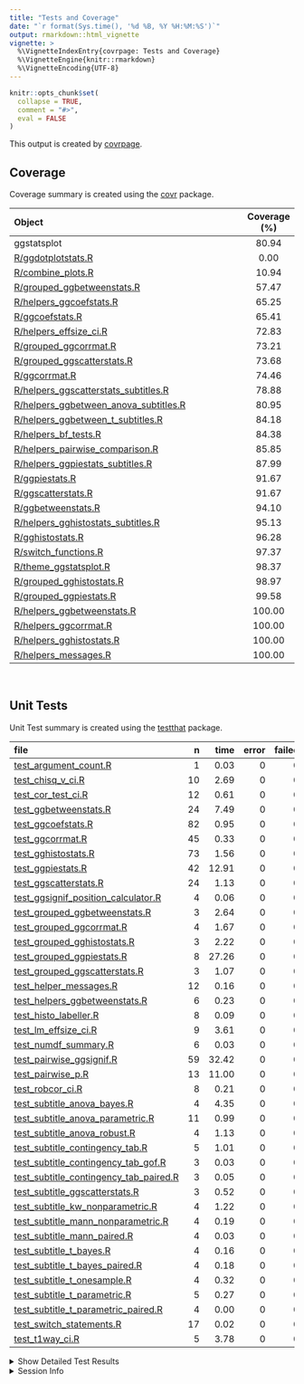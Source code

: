 ```yaml
---
title: "Tests and Coverage"
date: "`r format(Sys.time(), '%d %B, %Y %H:%M:%S')`"
output: rmarkdown::html_vignette
vignette: >
  %\VignetteIndexEntry{covrpage: Tests and Coverage}
  %\VignetteEngine{knitr::rmarkdown}
  %\VignetteEncoding{UTF-8}
---
```

  
```r
knitr::opts_chunk$set(
  collapse = TRUE,
  comment = "#>",
  eval = FALSE
)
```

<!--- Placeholder for tests/README.md Do Not Edit--->
This output is created by
[covrpage](https://github.com/yonicd/covrpage).

## Coverage

Coverage summary is created using the
[covr](https://github.com/r-lib/covr)
package.

| Object                                                                               | Coverage (%) |
| :----------------------------------------------------------------------------------- | :----------: |
| ggstatsplot                                                                          |    80.94     |
| [R/ggdotplotstats.R](https://github.com/IndrajeetPatil/ggstatsplot/tree/master/R/ggdotplotstats.R)                                          |     0.00     |
| [R/combine\_plots.R](https://github.com/IndrajeetPatil/ggstatsplot/tree/master/R/combine_plots.R)                                           |    10.94     |
| [R/grouped\_ggbetweenstats.R](https://github.com/IndrajeetPatil/ggstatsplot/tree/master/R/grouped_ggbetweenstats.R)                         |    57.47     |
| [R/helpers\_ggcoefstats.R](https://github.com/IndrajeetPatil/ggstatsplot/tree/master/R/helpers_ggcoefstats.R)                               |    65.25     |
| [R/ggcoefstats.R](https://github.com/IndrajeetPatil/ggstatsplot/tree/master/R/ggcoefstats.R)                                                |    65.41     |
| [R/helpers\_effsize\_ci.R](https://github.com/IndrajeetPatil/ggstatsplot/tree/master/R/helpers_effsize_ci.R)                                |    72.83     |
| [R/grouped\_ggcorrmat.R](https://github.com/IndrajeetPatil/ggstatsplot/tree/master/R/grouped_ggcorrmat.R)                                   |    73.21     |
| [R/grouped\_ggscatterstats.R](https://github.com/IndrajeetPatil/ggstatsplot/tree/master/R/grouped_ggscatterstats.R)                         |    73.68     |
| [R/ggcorrmat.R](https://github.com/IndrajeetPatil/ggstatsplot/tree/master/R/ggcorrmat.R)                                                    |    74.46     |
| [R/helpers\_ggscatterstats\_subtitles.R](https://github.com/IndrajeetPatil/ggstatsplot/tree/master/R/helpers_ggscatterstats_subtitles.R)    |    78.88     |
| [R/helpers\_ggbetween\_anova\_subtitles.R](https://github.com/IndrajeetPatil/ggstatsplot/tree/master/R/helpers_ggbetween_anova_subtitles.R) |    80.95     |
| [R/helpers\_ggbetween\_t\_subtitles.R](https://github.com/IndrajeetPatil/ggstatsplot/tree/master/R/helpers_ggbetween_t_subtitles.R)         |    84.18     |
| [R/helpers\_bf\_tests.R](https://github.com/IndrajeetPatil/ggstatsplot/tree/master/R/helpers_bf_tests.R)                                    |    84.38     |
| [R/helpers\_pairwise\_comparison.R](https://github.com/IndrajeetPatil/ggstatsplot/tree/master/R/helpers_pairwise_comparison.R)              |    85.85     |
| [R/helpers\_ggpiestats\_subtitles.R](https://github.com/IndrajeetPatil/ggstatsplot/tree/master/R/helpers_ggpiestats_subtitles.R)            |    87.99     |
| [R/ggpiestats.R](https://github.com/IndrajeetPatil/ggstatsplot/tree/master/R/ggpiestats.R)                                                  |    91.67     |
| [R/ggscatterstats.R](https://github.com/IndrajeetPatil/ggstatsplot/tree/master/R/ggscatterstats.R)                                          |    91.67     |
| [R/ggbetweenstats.R](https://github.com/IndrajeetPatil/ggstatsplot/tree/master/R/ggbetweenstats.R)                                          |    94.10     |
| [R/helpers\_gghistostats\_subtitles.R](https://github.com/IndrajeetPatil/ggstatsplot/tree/master/R/helpers_gghistostats_subtitles.R)        |    95.13     |
| [R/gghistostats.R](https://github.com/IndrajeetPatil/ggstatsplot/tree/master/R/gghistostats.R)                                              |    96.28     |
| [R/switch\_functions.R](https://github.com/IndrajeetPatil/ggstatsplot/tree/master/R/switch_functions.R)                                     |    97.37     |
| [R/theme\_ggstatsplot.R](https://github.com/IndrajeetPatil/ggstatsplot/tree/master/R/theme_ggstatsplot.R)                                   |    98.37     |
| [R/grouped\_gghistostats.R](https://github.com/IndrajeetPatil/ggstatsplot/tree/master/R/grouped_gghistostats.R)                             |    98.97     |
| [R/grouped\_ggpiestats.R](https://github.com/IndrajeetPatil/ggstatsplot/tree/master/R/grouped_ggpiestats.R)                                 |    99.58     |
| [R/helpers\_ggbetweenstats.R](https://github.com/IndrajeetPatil/ggstatsplot/tree/master/R/helpers_ggbetweenstats.R)                         |    100.00    |
| [R/helpers\_ggcorrmat.R](https://github.com/IndrajeetPatil/ggstatsplot/tree/master/R/helpers_ggcorrmat.R)                                   |    100.00    |
| [R/helpers\_gghistostats.R](https://github.com/IndrajeetPatil/ggstatsplot/tree/master/R/helpers_gghistostats.R)                             |    100.00    |
| [R/helpers\_messages.R](https://github.com/IndrajeetPatil/ggstatsplot/tree/master/R/helpers_messages.R)                                     |    100.00    |

<br>

## Unit Tests

Unit Test summary is created using the
[testthat](https://github.com/r-lib/testthat)
package.

| file                                                                                          |  n |  time | error | failed | skipped | warning |
| :-------------------------------------------------------------------------------------------- | -: | ----: | ----: | -----: | ------: | ------: |
| [test\_argument\_count.R](https://github.com/IndrajeetPatil/ggstatsplot/tree/master/tests/testthat/test_argument_count.R)                                     |  1 |  0.03 |     0 |      0 |       0 |       0 |
| [test\_chisq\_v\_ci.R](https://github.com/IndrajeetPatil/ggstatsplot/tree/master/tests/testthat/test_chisq_v_ci.R)                                            | 10 |  2.69 |     0 |      0 |       0 |       0 |
| [test\_cor\_test\_ci.R](https://github.com/IndrajeetPatil/ggstatsplot/tree/master/tests/testthat/test_cor_test_ci.R)                                          | 12 |  0.61 |     0 |      0 |       0 |       0 |
| [test\_ggbetweenstats.R](https://github.com/IndrajeetPatil/ggstatsplot/tree/master/tests/testthat/test_ggbetweenstats.R)                                      | 24 |  7.49 |     0 |      0 |       0 |       0 |
| [test\_ggcoefstats.R](https://github.com/IndrajeetPatil/ggstatsplot/tree/master/tests/testthat/test_ggcoefstats.R)                                            | 82 |  0.95 |     0 |      0 |       0 |       0 |
| [test\_ggcorrmat.R](https://github.com/IndrajeetPatil/ggstatsplot/tree/master/tests/testthat/test_ggcorrmat.R)                                                | 45 |  0.33 |     0 |      0 |       0 |       0 |
| [test\_gghistostats.R](https://github.com/IndrajeetPatil/ggstatsplot/tree/master/tests/testthat/test_gghistostats.R)                                          | 73 |  1.56 |     0 |      0 |       0 |       0 |
| [test\_ggpiestats.R](https://github.com/IndrajeetPatil/ggstatsplot/tree/master/tests/testthat/test_ggpiestats.R)                                              | 42 | 12.91 |     0 |      0 |       0 |       0 |
| [test\_ggscatterstats.R](https://github.com/IndrajeetPatil/ggstatsplot/tree/master/tests/testthat/test_ggscatterstats.R)                                      | 24 |  1.13 |     0 |      0 |       0 |       0 |
| [test\_ggsignif\_position\_calculator.R](https://github.com/IndrajeetPatil/ggstatsplot/tree/master/tests/testthat/test_ggsignif_position_calculator.R)        |  4 |  0.06 |     0 |      0 |       0 |       0 |
| [test\_grouped\_ggbetweenstats.R](https://github.com/IndrajeetPatil/ggstatsplot/tree/master/tests/testthat/test_grouped_ggbetweenstats.R)                     |  3 |  2.64 |     0 |      0 |       0 |       0 |
| [test\_grouped\_ggcorrmat.R](https://github.com/IndrajeetPatil/ggstatsplot/tree/master/tests/testthat/test_grouped_ggcorrmat.R)                               |  4 |  1.67 |     0 |      0 |       0 |       0 |
| [test\_grouped\_gghistostats.R](https://github.com/IndrajeetPatil/ggstatsplot/tree/master/tests/testthat/test_grouped_gghistostats.R)                         |  3 |  2.22 |     0 |      0 |       0 |       0 |
| [test\_grouped\_ggpiestats.R](https://github.com/IndrajeetPatil/ggstatsplot/tree/master/tests/testthat/test_grouped_ggpiestats.R)                             |  8 | 27.26 |     0 |      0 |       0 |       0 |
| [test\_grouped\_ggscatterstats.R](https://github.com/IndrajeetPatil/ggstatsplot/tree/master/tests/testthat/test_grouped_ggscatterstats.R)                     |  3 |  1.07 |     0 |      0 |       0 |       0 |
| [test\_helper\_messages.R](https://github.com/IndrajeetPatil/ggstatsplot/tree/master/tests/testthat/test_helper_messages.R)                                   | 12 |  0.16 |     0 |      0 |       0 |       0 |
| [test\_helpers\_ggbetweenstats.R](https://github.com/IndrajeetPatil/ggstatsplot/tree/master/tests/testthat/test_helpers_ggbetweenstats.R)                     |  6 |  0.23 |     0 |      0 |       0 |       0 |
| [test\_histo\_labeller.R](https://github.com/IndrajeetPatil/ggstatsplot/tree/master/tests/testthat/test_histo_labeller.R)                                     |  8 |  0.09 |     0 |      0 |       0 |       0 |
| [test\_lm\_effsize\_ci.R](https://github.com/IndrajeetPatil/ggstatsplot/tree/master/tests/testthat/test_lm_effsize_ci.R)                                      |  9 |  3.61 |     0 |      0 |       0 |       0 |
| [test\_numdf\_summary.R](https://github.com/IndrajeetPatil/ggstatsplot/tree/master/tests/testthat/test_numdf_summary.R)                                       |  6 |  0.03 |     0 |      0 |       0 |       0 |
| [test\_pairwise\_ggsignif.R](https://github.com/IndrajeetPatil/ggstatsplot/tree/master/tests/testthat/test_pairwise_ggsignif.R)                               | 59 | 32.42 |     0 |      0 |       0 |       0 |
| [test\_pairwise\_p.R](https://github.com/IndrajeetPatil/ggstatsplot/tree/master/tests/testthat/test_pairwise_p.R)                                             | 13 | 11.00 |     0 |      0 |       0 |       0 |
| [test\_robcor\_ci.R](https://github.com/IndrajeetPatil/ggstatsplot/tree/master/tests/testthat/test_robcor_ci.R)                                               |  8 |  0.21 |     0 |      0 |       0 |       0 |
| [test\_subtitle\_anova\_bayes.R](https://github.com/IndrajeetPatil/ggstatsplot/tree/master/tests/testthat/test_subtitle_anova_bayes.R)                        |  4 |  4.35 |     0 |      0 |       0 |       0 |
| [test\_subtitle\_anova\_parametric.R](https://github.com/IndrajeetPatil/ggstatsplot/tree/master/tests/testthat/test_subtitle_anova_parametric.R)              | 11 |  0.99 |     0 |      0 |       0 |       0 |
| [test\_subtitle\_anova\_robust.R](https://github.com/IndrajeetPatil/ggstatsplot/tree/master/tests/testthat/test_subtitle_anova_robust.R)                      |  4 |  1.13 |     0 |      0 |       0 |       0 |
| [test\_subtitle\_contingency\_tab.R](https://github.com/IndrajeetPatil/ggstatsplot/tree/master/tests/testthat/test_subtitle_contingency_tab.R)                |  5 |  1.01 |     0 |      0 |       0 |       0 |
| [test\_subtitle\_contingency\_tab\_gof.R](https://github.com/IndrajeetPatil/ggstatsplot/tree/master/tests/testthat/test_subtitle_contingency_tab_gof.R)       |  3 |  0.03 |     0 |      0 |       0 |       0 |
| [test\_subtitle\_contingency\_tab\_paired.R](https://github.com/IndrajeetPatil/ggstatsplot/tree/master/tests/testthat/test_subtitle_contingency_tab_paired.R) |  3 |  0.05 |     0 |      0 |       0 |       0 |
| [test\_subtitle\_ggscatterstats.R](https://github.com/IndrajeetPatil/ggstatsplot/tree/master/tests/testthat/test_subtitle_ggscatterstats.R)                   |  3 |  0.52 |     0 |      0 |       0 |       0 |
| [test\_subtitle\_kw\_nonparametric.R](https://github.com/IndrajeetPatil/ggstatsplot/tree/master/tests/testthat/test_subtitle_kw_nonparametric.R)              |  4 |  1.22 |     0 |      0 |       0 |       0 |
| [test\_subtitle\_mann\_nonparametric.R](https://github.com/IndrajeetPatil/ggstatsplot/tree/master/tests/testthat/test_subtitle_mann_nonparametric.R)          |  4 |  0.19 |     0 |      0 |       0 |       0 |
| [test\_subtitle\_mann\_paired.R](https://github.com/IndrajeetPatil/ggstatsplot/tree/master/tests/testthat/test_subtitle_mann_paired.R)                        |  4 |  0.03 |     0 |      0 |       0 |       0 |
| [test\_subtitle\_t\_bayes.R](https://github.com/IndrajeetPatil/ggstatsplot/tree/master/tests/testthat/test_subtitle_t_bayes.R)                                |  4 |  0.16 |     0 |      0 |       0 |       0 |
| [test\_subtitle\_t\_bayes\_paired.R](https://github.com/IndrajeetPatil/ggstatsplot/tree/master/tests/testthat/test_subtitle_t_bayes_paired.R)                 |  4 |  0.18 |     0 |      0 |       0 |       0 |
| [test\_subtitle\_t\_onesample.R](https://github.com/IndrajeetPatil/ggstatsplot/tree/master/tests/testthat/test_subtitle_t_onesample.R)                        |  4 |  0.32 |     0 |      0 |       0 |       0 |
| [test\_subtitle\_t\_parametric.R](https://github.com/IndrajeetPatil/ggstatsplot/tree/master/tests/testthat/test_subtitle_t_parametric.R)                      |  5 |  0.27 |     0 |      0 |       0 |       0 |
| [test\_subtitle\_t\_parametric\_paired.R](https://github.com/IndrajeetPatil/ggstatsplot/tree/master/tests/testthat/test_subtitle_t_parametric_paired.R)       |  4 |  0.00 |     0 |      0 |       0 |       0 |
| [test\_switch\_statements.R](https://github.com/IndrajeetPatil/ggstatsplot/tree/master/tests/testthat/test_switch_statements.R)                               | 17 |  0.02 |     0 |      0 |       0 |       0 |
| [test\_t1way\_ci.R](https://github.com/IndrajeetPatil/ggstatsplot/tree/master/tests/testthat/test_t1way_ci.R)                                                 |  5 |  3.78 |     0 |      0 |       0 |       0 |

<details closed>

<summary> Show Detailed Test Results
</summary>

| file                                                                                                  | context                            | test                                                                  | status |  n |  time |
| :---------------------------------------------------------------------------------------------------- | :--------------------------------- | :-------------------------------------------------------------------- | :----- | -: | ----: |
| [test\_argument\_count.R](https://github.com/IndrajeetPatil/ggstatsplot/tree/master/tests/testthat/test_argument_count.R#L57_L60)                                     | argument\_count                    | argument\_count is correct                                            | PASS   |  1 |  0.03 |
| [test\_chisq\_v\_ci.R](https://github.com/IndrajeetPatil/ggstatsplot/tree/master/tests/testthat/test_chisq_v_ci.R#L46)                                                | chisq\_v\_ci                       | chisq\_v\_ci works                                                    | PASS   | 10 |  2.69 |
| [test\_cor\_test\_ci.R](https://github.com/IndrajeetPatil/ggstatsplot/tree/master/tests/testthat/test_cor_test_ci.R#L45)                                              | cor\_test\_ci                      | cor\_test\_ci works                                                   | PASS   | 12 |  0.61 |
| [test\_ggbetweenstats.R](https://github.com/IndrajeetPatil/ggstatsplot/tree/master/tests/testthat/test_ggbetweenstats.R#L9_L16)                                       | ggbetweenstats                     | error when x and outlier.label are same                               | PASS   |  1 |  0.00 |
| [test\_ggbetweenstats.R](https://github.com/IndrajeetPatil/ggstatsplot/tree/master/tests/testthat/test_ggbetweenstats.R#L26_L36)                                      | ggbetweenstats                     | outlier.labeling works across vector types                            | PASS   |  3 |  3.72 |
| [test\_ggbetweenstats.R](https://github.com/IndrajeetPatil/ggstatsplot/tree/master/tests/testthat/test_ggbetweenstats.R#L118)                                         | ggbetweenstats                     | checking labels and data from plot                                    | PASS   | 16 |  2.47 |
| [test\_ggbetweenstats.R](https://github.com/IndrajeetPatil/ggstatsplot/tree/master/tests/testthat/test_ggbetweenstats.R#L225)                                         | ggbetweenstats                     | checking mean labels are working                                      | PASS   |  3 |  0.42 |
| [test\_ggbetweenstats.R](https://github.com/IndrajeetPatil/ggstatsplot/tree/master/tests/testthat/test_ggbetweenstats.R#L279)                                         | ggbetweenstats                     | subtitle works with equal variance assumption                         | PASS   |  1 |  0.88 |
| [test\_ggcoefstats.R](https://github.com/IndrajeetPatil/ggstatsplot/tree/master/tests/testthat/test_ggcoefstats.R#L35)                                                | ggcoefstats                        | ggcoefstats with lm model                                             | PASS   | 11 |  0.09 |
| [test\_ggcoefstats.R](https://github.com/IndrajeetPatil/ggstatsplot/tree/master/tests/testthat/test_ggcoefstats.R#L109)                                               | ggcoefstats                        | ggcoefstats with glmer model                                          | PASS   | 12 |  0.30 |
| [test\_ggcoefstats.R](https://github.com/IndrajeetPatil/ggstatsplot/tree/master/tests/testthat/test_ggcoefstats.R#L167_L170)                                          | ggcoefstats                        | ggcoefstats with aov model                                            | PASS   | 19 |  0.17 |
| [test\_ggcoefstats.R](https://github.com/IndrajeetPatil/ggstatsplot/tree/master/tests/testthat/test_ggcoefstats.R#L269)                                               | ggcoefstats                        | ggcoefstats with aov model                                            | PASS   | 21 |  0.12 |
| [test\_ggcoefstats.R](https://github.com/IndrajeetPatil/ggstatsplot/tree/master/tests/testthat/test_ggcoefstats.R#L361_L368)                                          | ggcoefstats                        | ggcoefstats works with data frames                                    | PASS   | 19 |  0.27 |
| [test\_ggcorrmat.R](https://github.com/IndrajeetPatil/ggstatsplot/tree/master/tests/testthat/test_ggcorrmat.R#L37)                                                    | ggcorrmat                          | checking ggcorrmat - without NAs - pearson’s r                        | PASS   | 17 |  0.08 |
| [test\_ggcorrmat.R](https://github.com/IndrajeetPatil/ggstatsplot/tree/master/tests/testthat/test_ggcorrmat.R#L108)                                                   | ggcorrmat                          | checking ggcorrmat - with NAs - robust r                              | PASS   | 17 |  0.20 |
| [test\_ggcorrmat.R](https://github.com/IndrajeetPatil/ggstatsplot/tree/master/tests/testthat/test_ggcorrmat.R#L172)                                                   | ggcorrmat                          | checking ggcorrmat - with NAs - spearman’s rho                        | PASS   | 11 |  0.05 |
| [test\_gghistostats.R](https://github.com/IndrajeetPatil/ggstatsplot/tree/master/tests/testthat/test_gghistostats.R#L42)                                              | gghistostats                       | checking gghistostats plot and parametric stats - data with NAs       | PASS   | 22 |  0.53 |
| [test\_gghistostats.R](https://github.com/IndrajeetPatil/ggstatsplot/tree/master/tests/testthat/test_gghistostats.R#L162)                                             | gghistostats                       | checking gghistostats and non-parametric stats - data without NAs     | PASS   | 27 |  0.44 |
| [test\_gghistostats.R](https://github.com/IndrajeetPatil/ggstatsplot/tree/master/tests/testthat/test_gghistostats.R#L268)                                             | gghistostats                       | checking robust stats and proportions                                 | PASS   | 12 |  0.27 |
| [test\_gghistostats.R](https://github.com/IndrajeetPatil/ggstatsplot/tree/master/tests/testthat/test_gghistostats.R#L333)                                             | gghistostats                       | checking bayes stats and density                                      | PASS   | 12 |  0.32 |
| [test\_ggpiestats.R](https://github.com/IndrajeetPatil/ggstatsplot/tree/master/tests/testthat/test_ggpiestats.R#L37)                                                  | ggpiestats                         | checking one sample proportion test                                   | PASS   | 11 |  0.15 |
| [test\_ggpiestats.R](https://github.com/IndrajeetPatil/ggstatsplot/tree/master/tests/testthat/test_ggpiestats.R#L92)                                                  | ggpiestats                         | checking labels with contingency tab                                  | PASS   | 16 |  4.76 |
| [test\_ggpiestats.R](https://github.com/IndrajeetPatil/ggstatsplot/tree/master/tests/testthat/test_ggpiestats.R#L169)                                                 | ggpiestats                         | checking labels with counts                                           | PASS   | 14 |  7.78 |
| [test\_ggpiestats.R](https://github.com/IndrajeetPatil/ggstatsplot/tree/master/tests/testthat/test_ggpiestats.R#L228)                                                 | ggpiestats                         | checking labels with contingency tab (paired)                         | PASS   |  1 |  0.22 |
| [test\_ggscatterstats.R](https://github.com/IndrajeetPatil/ggstatsplot/tree/master/tests/testthat/test_ggscatterstats.R#L45)                                          | ggscatterstats                     | checking ggscatterstats - without NAs - pearson’s r                   | PASS   | 16 |  0.20 |
| [test\_ggscatterstats.R](https://github.com/IndrajeetPatil/ggstatsplot/tree/master/tests/testthat/test_ggscatterstats.R#L119)                                         | ggscatterstats                     | checking ggscatterstats - without NAs - spearman’s rho                | PASS   |  1 |  0.49 |
| [test\_ggscatterstats.R](https://github.com/IndrajeetPatil/ggstatsplot/tree/master/tests/testthat/test_ggscatterstats.R#L157)                                         | ggscatterstats                     | checking ggscatterstats - without NAs - percentage bend               | PASS   |  3 |  0.33 |
| [test\_ggscatterstats.R](https://github.com/IndrajeetPatil/ggstatsplot/tree/master/tests/testthat/test_ggscatterstats.R#L194)                                         | ggscatterstats                     | checking median display                                               | PASS   |  4 |  0.11 |
| [test\_ggsignif\_position\_calculator.R](https://github.com/IndrajeetPatil/ggstatsplot/tree/master/tests/testthat/test_ggsignif_position_calculator.R#L9)             | ggsignif\_position\_calculator     | y coordinates for ggsignif are accurate                               | PASS   |  4 |  0.06 |
| [test\_grouped\_ggbetweenstats.R](https://github.com/IndrajeetPatil/ggstatsplot/tree/master/tests/testthat/test_grouped_ggbetweenstats.R#L12_L32)                     | grouped\_ggbetweenstats            | grouping.var works across vector types                                | PASS   |  3 |  2.64 |
| [test\_grouped\_ggcorrmat.R](https://github.com/IndrajeetPatil/ggstatsplot/tree/master/tests/testthat/test_grouped_ggcorrmat.R#L18_L27)                               | grouped\_ggcorrmat                 | grouped\_ggcorrmat works                                              | PASS   |  4 |  1.67 |
| [test\_grouped\_gghistostats.R](https://github.com/IndrajeetPatil/ggstatsplot/tree/master/tests/testthat/test_grouped_gghistostats.R#L9_L19)                          | grouped\_gghistostats              | grouped\_gghistostats works                                           | PASS   |  3 |  2.22 |
| [test\_grouped\_ggpiestats.R](https://github.com/IndrajeetPatil/ggstatsplot/tree/master/tests/testthat/test_grouped_ggpiestats.R#L12_L21)                             | grouped\_ggpiestats                | grouped\_ggpiestats works                                             | PASS   |  8 | 27.26 |
| [test\_grouped\_ggscatterstats.R](https://github.com/IndrajeetPatil/ggstatsplot/tree/master/tests/testthat/test_grouped_ggscatterstats.R#L9_L17)                      | grouped\_ggscatterstats            | grouped\_ggscatterstats works                                         | PASS   |  3 |  1.07 |
| [test\_helper\_messages.R](https://github.com/IndrajeetPatil/ggstatsplot/tree/master/tests/testthat/test_helper_messages.R#L9_L13)                                    | helper\_messages                   | grouped\_message is working                                           | PASS   |  1 |  0.00 |
| [test\_helper\_messages.R](https://github.com/IndrajeetPatil/ggstatsplot/tree/master/tests/testthat/test_helper_messages.R#L22_L26)                                   | helper\_messages                   | effsize\_ci\_message is working                                       | PASS   |  2 |  0.09 |
| [test\_helper\_messages.R](https://github.com/IndrajeetPatil/ggstatsplot/tree/master/tests/testthat/test_helper_messages.R#L42_L46)                                   | helper\_messages                   | ggcorrmat\_matrix\_message is working                                 | PASS   |  1 |  0.00 |
| [test\_helper\_messages.R](https://github.com/IndrajeetPatil/ggstatsplot/tree/master/tests/testthat/test_helper_messages.R#L55_L63)                                   | helper\_messages                   | palette\_message is working                                           | PASS   |  1 |  0.02 |
| [test\_helper\_messages.R](https://github.com/IndrajeetPatil/ggstatsplot/tree/master/tests/testthat/test_helper_messages.R#L73_L77)                                   | helper\_messages                   | normality\_message is working                                         | PASS   |  3 |  0.00 |
| [test\_helper\_messages.R](https://github.com/IndrajeetPatil/ggstatsplot/tree/master/tests/testthat/test_helper_messages.R#L100_L104)                                 | helper\_messages                   | bartlett\_message is working                                          | PASS   |  4 |  0.05 |
| [test\_helpers\_ggbetweenstats.R](https://github.com/IndrajeetPatil/ggstatsplot/tree/master/tests/testthat/test_helpers_ggbetweenstats.R#L30_L33)                     | helpers\_ggbetweenstats            | mean\_labeller works                                                  | PASS   |  6 |  0.23 |
| [test\_histo\_labeller.R](https://github.com/IndrajeetPatil/ggstatsplot/tree/master/tests/testthat/test_histo_labeller.R#L20)                                         | Helpers gghistostats               | y coordinate for labeller works                                       | PASS   |  1 |  0.01 |
| [test\_histo\_labeller.R](https://github.com/IndrajeetPatil/ggstatsplot/tree/master/tests/testthat/test_histo_labeller.R#L43)                                         | Helpers gghistostats               | checking if labeling works                                            | PASS   |  7 |  0.08 |
| [test\_lm\_effsize\_ci.R](https://github.com/IndrajeetPatil/ggstatsplot/tree/master/tests/testthat/test_lm_effsize_ci.R#L67)                                          | lm\_effsize\_ci                    | lm\_effsize\_ci works                                                 | PASS   |  9 |  3.61 |
| [test\_numdf\_summary.R](https://github.com/IndrajeetPatil/ggstatsplot/tree/master/tests/testthat/test_numdf_summary.R#L15)                                           | numdf\_summary                     | checking numdf\_summary - with NAs                                    | PASS   |  3 |  0.02 |
| [test\_numdf\_summary.R](https://github.com/IndrajeetPatil/ggstatsplot/tree/master/tests/testthat/test_numdf_summary.R#L33)                                           | numdf\_summary                     | checking numdf\_summary - without NAs                                 | PASS   |  3 |  0.01 |
| [test\_pairwise\_ggsignif.R](https://github.com/IndrajeetPatil/ggstatsplot/tree/master/tests/testthat/test_pairwise_ggsignif.R#L25)                                   | pairwise\_p with ggsignif          | check comparison significant displays - adjusted                      | PASS   |  2 |  1.41 |
| [test\_pairwise\_ggsignif.R](https://github.com/IndrajeetPatil/ggstatsplot/tree/master/tests/testthat/test_pairwise_ggsignif.R#L73)                                   | pairwise\_p with ggsignif          | check non-significant comparison displays - no adjustment             | PASS   | 14 |  1.76 |
| [test\_pairwise\_ggsignif.R](https://github.com/IndrajeetPatil/ggstatsplot/tree/master/tests/testthat/test_pairwise_ggsignif.R#L153)                                  | pairwise\_p with ggsignif          | check mixed comparison displays - adjusted                            | PASS   | 18 | 26.21 |
| [test\_pairwise\_ggsignif.R](https://github.com/IndrajeetPatil/ggstatsplot/tree/master/tests/testthat/test_pairwise_ggsignif.R#L248)                                  | pairwise\_p with ggsignif          | check robust test display - adjusted                                  | PASS   | 12 |  2.48 |
| [test\_pairwise\_ggsignif.R](https://github.com/IndrajeetPatil/ggstatsplot/tree/master/tests/testthat/test_pairwise_ggsignif.R#L329)                                  | pairwise\_p with ggsignif          | check student’s t test display - adjusted                             | PASS   | 13 |  0.56 |
| [test\_pairwise\_p.R](https://github.com/IndrajeetPatil/ggstatsplot/tree/master/tests/testthat/test_pairwise_p.R#L22_L33)                                             | pairwise\_p                        | `pairwise_p()` works for between-subjects design                      | PASS   |  4 | 10.47 |
| [test\_pairwise\_p.R](https://github.com/IndrajeetPatil/ggstatsplot/tree/master/tests/testthat/test_pairwise_p.R#L129_L133)                                           | pairwise\_p                        | `pairwise_p()` works for within-subjects design                       | PASS   |  9 |  0.53 |
| [test\_robcor\_ci.R](https://github.com/IndrajeetPatil/ggstatsplot/tree/master/tests/testthat/test_robcor_ci.R#L39)                                                   | robcor\_ci                         | robcor\_ci works                                                      | PASS   |  8 |  0.21 |
| [test\_subtitle\_anova\_bayes.R](https://github.com/IndrajeetPatil/ggstatsplot/tree/master/tests/testthat/test_subtitle_anova_bayes.R#L51_L54)                        | subtitle\_anova\_bayes             | subtitle\_anova\_bayes works                                          | PASS   |  4 |  4.35 |
| [test\_subtitle\_anova\_parametric.R](https://github.com/IndrajeetPatil/ggstatsplot/tree/master/tests/testthat/test_subtitle_anova_parametric.R#L56_L59)              | subtitle\_anova\_parametric        | parametric anova subtitles work (without NAs)                         | PASS   |  3 |  0.03 |
| [test\_subtitle\_anova\_parametric.R](https://github.com/IndrajeetPatil/ggstatsplot/tree/master/tests/testthat/test_subtitle_anova_parametric.R#L111)                 | subtitle\_anova\_parametric        | parametric anova subtitles work (with NAs)                            | PASS   |  4 |  0.71 |
| [test\_subtitle\_anova\_parametric.R](https://github.com/IndrajeetPatil/ggstatsplot/tree/master/tests/testthat/test_subtitle_anova_parametric.R#L176_L179)            | subtitle\_anova\_parametric        | parametric anova subtitles with partial omega-squared                 | PASS   |  1 |  0.09 |
| [test\_subtitle\_anova\_parametric.R](https://github.com/IndrajeetPatil/ggstatsplot/tree/master/tests/testthat/test_subtitle_anova_parametric.R#L235_L238)            | subtitle\_anova\_parametric        | parametric anova subtitles with partial eta-squared and data with NAs | PASS   |  1 |  0.03 |
| [test\_subtitle\_anova\_parametric.R](https://github.com/IndrajeetPatil/ggstatsplot/tree/master/tests/testthat/test_subtitle_anova_parametric.R#L346_L349)            | subtitle\_anova\_parametric        | parametric anova subtitles with partial eta-squared and data with NAs | PASS   |  2 |  0.13 |
| [test\_subtitle\_anova\_robust.R](https://github.com/IndrajeetPatil/ggstatsplot/tree/master/tests/testthat/test_subtitle_anova_robust.R#L53_L56)                      | subtitle\_anova\_robust            | subtitle\_anova\_robust works                                         | PASS   |  4 |  1.13 |
| [test\_subtitle\_contingency\_tab.R](https://github.com/IndrajeetPatil/ggstatsplot/tree/master/tests/testthat/test_subtitle_contingency_tab.R#L57_L60)                | subtitle\_contingency\_tab         | subtitle\_contingency\_tab works                                      | PASS   |  5 |  1.01 |
| [test\_subtitle\_contingency\_tab\_gof.R](https://github.com/IndrajeetPatil/ggstatsplot/tree/master/tests/testthat/test_subtitle_contingency_tab_gof.R#L41_L44)       | subtitle\_contingency\_tab\_gof    | Goodness of Fit subtitle\_contingency\_tab works                      | PASS   |  3 |  0.03 |
| [test\_subtitle\_contingency\_tab\_paired.R](https://github.com/IndrajeetPatil/ggstatsplot/tree/master/tests/testthat/test_subtitle_contingency_tab_paired.R#L76_L79) | subtitle\_contingency\_tab\_paired | Paired subtitle\_contingency\_tab works                               | PASS   |  3 |  0.05 |
| [test\_subtitle\_ggscatterstats.R](https://github.com/IndrajeetPatil/ggstatsplot/tree/master/tests/testthat/test_subtitle_ggscatterstats.R#L46)                       | subtitle\_ggscatterstats           | subtitle\_ggscatterstats works                                        | PASS   |  3 |  0.52 |
| [test\_subtitle\_kw\_nonparametric.R](https://github.com/IndrajeetPatil/ggstatsplot/tree/master/tests/testthat/test_subtitle_kw_nonparametric.R#L51_L54)              | subtitle\_kw\_nonparametric        | subtitle\_kw\_nonparametric works                                     | PASS   |  4 |  1.22 |
| [test\_subtitle\_mann\_nonparametric.R](https://github.com/IndrajeetPatil/ggstatsplot/tree/master/tests/testthat/test_subtitle_mann_nonparametric.R#L46_L49)          | subtitle\_mann\_nonparametric      | subtitle\_mann\_nonparametric works                                   | PASS   |  4 |  0.19 |
| [test\_subtitle\_mann\_paired.R](https://github.com/IndrajeetPatil/ggstatsplot/tree/master/tests/testthat/test_subtitle_mann_paired.R#L217_L220)                      | subtitle\_mann\_paired             | subtitle\_mann\_paired works                                          | PASS   |  4 |  0.03 |
| [test\_subtitle\_t\_bayes.R](https://github.com/IndrajeetPatil/ggstatsplot/tree/master/tests/testthat/test_subtitle_t_bayes.R#L47)                                    | subtitle\_t\_bayes                 | subtitle\_t\_bayes works                                              | PASS   |  4 |  0.16 |
| [test\_subtitle\_t\_bayes\_paired.R](https://github.com/IndrajeetPatil/ggstatsplot/tree/master/tests/testthat/test_subtitle_t_bayes_paired.R#L218_L221)               | subtitle\_t\_bayes\_paired         | subtitle\_t\_bayes\_paired works                                      | PASS   |  4 |  0.18 |
| [test\_subtitle\_t\_onesample.R](https://github.com/IndrajeetPatil/ggstatsplot/tree/master/tests/testthat/test_subtitle_t_onesample.R#L53_L56)                        | subtitle\_t\_onesample             | subtitle\_t\_onesample works                                          | PASS   |  4 |  0.32 |
| [test\_subtitle\_t\_parametric.R](https://github.com/IndrajeetPatil/ggstatsplot/tree/master/tests/testthat/test_subtitle_t_parametric.R#L63_L66)                      | subtitle\_t\_parametric            | parametric t-test works (between-subjects without NAs)                | PASS   |  4 |  0.04 |
| [test\_subtitle\_t\_parametric.R](https://github.com/IndrajeetPatil/ggstatsplot/tree/master/tests/testthat/test_subtitle_t_parametric.R#L133)                         | subtitle\_t\_parametric            | parametric t-test works (between-subjects with NAs)                   | PASS   |  1 |  0.23 |
| [test\_subtitle\_t\_parametric\_paired.R](https://github.com/IndrajeetPatil/ggstatsplot/tree/master/tests/testthat/test_subtitle_t_parametric_paired.R#L223_L226)     | subtitle\_t\_parametric\_paired    | subtitle\_t\_parametric\_paired works                                 | PASS   |  4 |  0.00 |
| [test\_switch\_statements.R](https://github.com/IndrajeetPatil/ggstatsplot/tree/master/tests/testthat/test_switch_statements.R#L8)                                    | switch statements                  | switch for p adjustment works                                         | PASS   |  4 |  0.00 |
| [test\_switch\_statements.R](https://github.com/IndrajeetPatil/ggstatsplot/tree/master/tests/testthat/test_switch_statements.R#L24)                                   | switch statements                  | switch for effct size type works                                      | PASS   | 13 |  0.02 |
| [test\_t1way\_ci.R](https://github.com/IndrajeetPatil/ggstatsplot/tree/master/tests/testthat/test_t1way_ci.R#L56)                                                     | t1way\_ci                          | t1way\_ci works                                                       | PASS   |  5 |  3.78 |

</details>

<details>

<summary> Session Info </summary>

| Field    | Value                                              |
| :------- | :------------------------------------------------- |
| Version  | R Under development (unstable) (2018-11-30 r75724) |
| Platform | x86\_64-w64-mingw32/x64 (64-bit)                   |
| Running  | Windows \>= 8 x64 (build 9200)                     |
| Language | English\_United States                             |
| Timezone | America/New\_York                                  |

| Package  | Version |
| :------- | :------ |
| testthat | 2.0.1   |
| covr     | 3.2.1   |
| covrpage | 0.0.67  |

</details>

<!--- Final Status : pass --->
